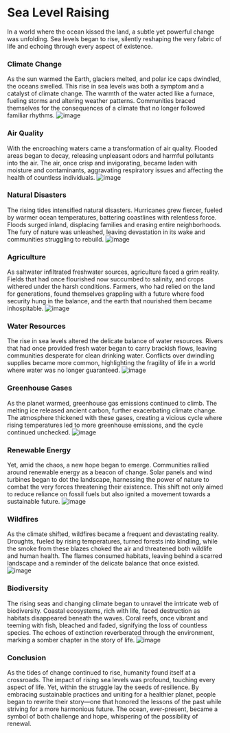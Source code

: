 # Sea Level Raising
In a world where the ocean kissed the land, a subtle yet powerful change was unfolding. Sea levels began to rise, silently reshaping the very fabric of life and echoing through every aspect of existence.

### Climate Change
As the sun warmed the Earth, glaciers melted, and polar ice caps dwindled, the oceans swelled. This rise in sea levels was both a symptom and a catalyst of climate change. The warmth of the water acted like a furnace, fueling storms and altering weather patterns. Communities braced themselves for the consequences of a climate that no longer followed familiar rhythms.
![image](https://www.climate.gov/sites/default/files/styles/full_width_620_original_image/public/2022-02/Sea-Level-Rise-Greenland-ice-loss_2022.jpg?itok=npkfjc3U)
### Air Quality
With the encroaching waters came a transformation of air quality. Flooded areas began to decay, releasing unpleasant odors and harmful pollutants into the air. The air, once crisp and invigorating, became laden with moisture and contaminants, aggravating respiratory issues and affecting the health of countless individuals.
![image](https://encrypted-tbn0.gstatic.com/images?q=tbn:ANd9GcStVrqVa7UqW5_ycpwDlZ_rE5-OvuAyJblqPh8fww5mzfJTCK7fWbVRztRF&s=10)
### Natural Disasters
The rising tides intensified natural disasters. Hurricanes grew fiercer, fueled by warmer ocean temperatures, battering coastlines with relentless force. Floods surged inland, displacing families and erasing entire neighborhoods. The fury of nature was unleashed, leaving devastation in its wake and communities struggling to rebuild.
![image](https://encrypted-tbn0.gstatic.com/images?q=tbn:ANd9GcQnLMQ80F9pyEdNK1iFFawx8BjJ_91W33sR37ptWmReb8aT1Ys9yCuRxFnk&s=10)
### Agriculture
As saltwater infiltrated freshwater sources, agriculture faced a grim reality. Fields that had once flourished now succumbed to salinity, and crops withered under the harsh conditions. Farmers, who had relied on the land for generations, found themselves grappling with a future where food security hung in the balance, and the earth that nourished them became inhospitable.
![image](https://encrypted-tbn0.gstatic.com/images?q=tbn:ANd9GcT_UULS-oIHjZZ3yHA21F7wq-or0KenuRo4SQ&usqp=CAU)
### Water Resources
The rise in sea levels altered the delicate balance of water resources. Rivers that had once provided fresh water began to carry brackish flows, leaving communities desperate for clean drinking water. Conflicts over dwindling supplies became more common, highlighting the fragility of life in a world where water was no longer guaranteed.
![image](https://encrypted-tbn0.gstatic.com/images?q=tbn:ANd9GcTFjm9nC21d8eiIFp0e5lBZXMh6knFdM55SEWwHfpNK40h6d9Zipv65JIg&s=10)
### Greenhouse Gases
As the planet warmed, greenhouse gas emissions continued to climb. The melting ice released ancient carbon, further exacerbating climate change. The atmosphere thickened with these gases, creating a vicious cycle where rising temperatures led to more greenhouse emissions, and the cycle continued unchecked.
![image](https://encrypted-tbn0.gstatic.com/images?q=tbn:ANd9GcT2wwOKKZNE5X15QkvcNlWQIs0HiWrj0FjkZCWiGghms2hmmineHTVfk-Wu&s=10)
### Renewable Energy
Yet, amid the chaos, a new hope began to emerge. Communities rallied around renewable energy as a beacon of change. Solar panels and wind turbines began to dot the landscape, harnessing the power of nature to combat the very forces threatening their existence. This shift not only aimed to reduce reliance on fossil fuels but also ignited a movement towards a sustainable future.
![image](https://encrypted-tbn0.gstatic.com/images?q=tbn:ANd9GcQL25v1jFAwQpWDDjsH0zjh4YPRMC9MfVgxdje_7vyTvZUzCShfycttUz0D&s=10)
### Wildfires
As the climate shifted, wildfires became a frequent and devastating reality. Droughts, fueled by rising temperatures, turned forests into kindling, while the smoke from these blazes choked the air and threatened both wildlife and human health. The flames consumed habitats, leaving behind a scarred landscape and a reminder of the delicate balance that once existed.
![image](https://encrypted-tbn0.gstatic.com/images?q=tbn:ANd9GcSzEylucAsH4N-uyXRRL13e3SW3423xJz8NnT2kN265Qc92H0rG08AjNnw&s=10)
### Biodiversity
The rising seas and changing climate began to unravel the intricate web of biodiversity. Coastal ecosystems, rich with life, faced destruction as habitats disappeared beneath the waves. Coral reefs, once vibrant and teeming with fish, bleached and faded, signifying the loss of countless species. The echoes of extinction reverberated through the environment, marking a somber chapter in the story of life.
![image](https://encrypted-tbn0.gstatic.com/images?q=tbn:ANd9GcQp7d32Z9Ycvn1vp11ZKmagOta_KKdULOLPU4J05DQcrb3LR8t-1gP4nvdE&s=10)
### Conclusion
As the tides of change continued to rise, humanity found itself at a crossroads. The impact of rising sea levels was profound, touching every aspect of life. Yet, within the struggle lay the seeds of resilience. By embracing sustainable practices and uniting for a healthier planet, people began to rewrite their story—one that honored the lessons of the past while striving for a more harmonious future. The ocean, ever-present, became a symbol of both challenge and hope, whispering of the possibility of renewal.